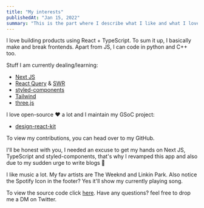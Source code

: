 ```yaml
---
title: "My interests"
publishedAt: "Jan 15, 2022"
summary: "This is the part where I describe what I like and what I love!"
---
```


I love building products using React + TypeScript. To sum it up, I basically
make and break frontends. Apart from JS, I can code in python and C++ too.

Stuff I am currently dealing/learning:

- [Next JS](https://nextjs.org/)
- [React Query](https://react-query.tanstack.com/) & [SWR](https://swr.vercel.app/)
- [styled-components](https://styled-components.com/)
- [Tailwind](https://tailwindcss.com/)
- [three.js](https://threejs.org/)

I love open-source ❤️ a lot and I maintain my GSoC project:

- [design-react-kit](https://github.com/italia/design-react-kit)

To view my contributions, you can head over to my GitHub.

I&apos;ll be honest with you, I needed an excuse to get my hands on Next JS, TypeScript
and styled-components, that&apos;s why I revamped this app and also due to my sudden
urge to write blogs 🖖

I like music a lot. My fav artists are The Weeknd and Linkin Park.
Also notice the Spotify Icon in the footer? Yes it'll show my currently playing song.

To view the source code click [here](https://github.com/sanyamdogra/sanyam.me). Have any questions? feel free to drop me a DM on Twitter.
